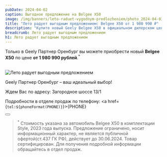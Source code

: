 ```yaml
---
pubDate: 2024-04-02
caption: Выгодное предложение на Belgee X50
image: /img/banners/leto-raduet-vygodnym-predlozheniem/photo_2024-04-03 07.40.44.webp
title: "Лето радует выгодным предложением: Belgee X50 от 1 980 990 ₽"
description: "Купите новый Geely Belgee X50 в официальном дилерском центр Джили Партнер в Оренбурге. Подробности по тел. +7 (3532) 40-53-53"
breadcrumb: Лето радует выгодным предложением
h1: Лето радует выгодным предложением
---
```


Только в Geely Партнер Оренбург вы можете приобрести новый <b>Belgee X50</b> по цене <b>от 1 980 990 рублей</b>.<sup>*</sup><br/>
<br/>

<img src="/img/banners/leto-raduet-vygodnym-predlozheniem/photo_2024-04-03 07.40.44.webp" alt="Лето радует выгодным предложением" class="w-full" />
<br/>

Geely Партнер Оренбург – ваш идеальный выбор!<br/>

Ждем Вас по адресу: Загородное шоссе 13/1<br/>

Подробности в отделе продаж по телефону: <a href={`tel:${phoneFormat(PHONE)}`}>{PHONE}</a>

<div class="flex justify-center mt-10 mb-5">
    <Button
        classes="popup-link block !px-4 xl:!px-8 !py-2 xl:!py-3 !text-white !no-underline"
        url="#common-modal"
        title="Подробнее"
        dataTitle="Заказать обратный звонок"
        dataFormName={`Belgee X50 от 1 980 990. Акция`}
    />
</div>

> <sup>*</sup> Стоимость указана за автомобиль Belgee X50 в комплектации Style, 2023 года выпуска. Предложение ограничено, носит информационный характер, не является публичной офертой(ст.437 ГК РФ), действует до 30.06.2024. Товар сертифицирован. Для получения подробной информации обращайтесь в отдел продаж.